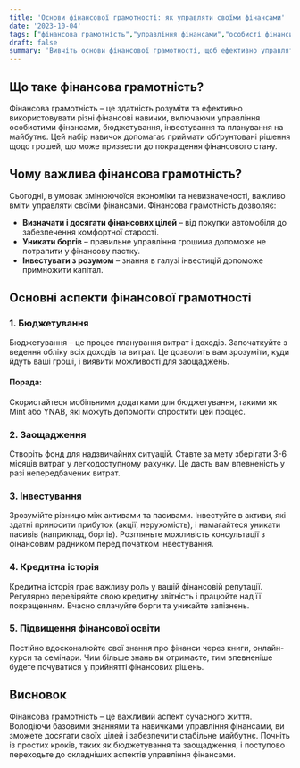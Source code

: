 ```yaml
---
title: 'Основи фінансової грамотності: як управляти своїми фінансами'
date: '2023-10-04'
tags: ["фінансова грамотність","управління фінансами","особисті фінанси","фінансові поради"]
draft: false
summary: 'Вивчіть основи фінансової грамотності, щоб ефективно управляти своїми фінансами та досягати фінансових цілей.'
---
```


## Що таке фінансова грамотність?

Фінансова грамотність – це здатність розуміти та ефективно використовувати різні фінансові навички, включаючи управління особистими фінансами, бюджетування, інвестування та планування на майбутнє. Цей набір навичок допомагає приймати обґрунтовані рішення щодо грошей, що може призвести до покращення фінансового стану.

## Чому важлива фінансова грамотність?

Сьогодні, в умовах змінюючоїся економіки та невизначеності, важливо вміти управляти своїми фінансами. Фінансова грамотність дозволяє:
- **Визначати і досягати фінансових цілей** – від покупки автомобіля до забезпечення комфортної старості.
- **Уникати боргів** – правильне управління грошима допоможе не потрапити у фінансову пастку.
- **Інвестувати з розумом** – знання в галузі інвестицій допоможе примножити капітал.

## Основні аспекти фінансової грамотності

### 1. Бюджетування
Бюджетування – це процес планування витрат і доходів. Започаткуйте з ведення обліку всіх доходів та витрат. Це дозволить вам зрозуміти, куди йдуть ваші гроші, і виявити можливості для заощаджень.

#### Порада:
Скористайтеся мобільними додатками для бюджетування, такими як Mint або YNAB, які можуть допомогти спростити цей процес.

### 2. Заощадження
Створіть фонд для надзвичайних ситуацій. Ставте за мету зберігати 3-6 місяців витрат у легкодоступному рахунку. Це дасть вам впевненість у разі непередбачених витрат.

### 3. Інвестування
Зрозумійте різницю між активами та пасивами. Інвестуйте в активи, які здатні приносити прибуток (акції, нерухомість), і намагайтеся уникати пасивів (наприклад, боргів). Розгляньте можливість консультації з фінансовим радником перед початком інвестування.

### 4. Кредитна історія
Кредитна історія грає важливу роль у вашій фінансовій репутації. Регулярно перевіряйте свою кредитну звітність і працюйте над її покращенням. Вчасно сплачуйте борги та уникайте запізнень.

### 5. Підвищення фінансової освіти
Постійно вдосконалюйте свої знання про фінанси через книги, онлайн-курси та семінари. Чим більше знань ви отримаєте, тим впевненіше будете почуватися у прийнятті фінансових рішень.

## Висновок

Фінансова грамотність – це важливий аспект сучасного життя. Володіючи базовими знаннями та навичками управління фінансами, ви зможете досягати своїх цілей і забезпечити стабільне майбутнє. Почніть із простих кроків, таких як бюджетування та заощадження, і поступово переходьте до складніших аспектів управління фінансами.
    